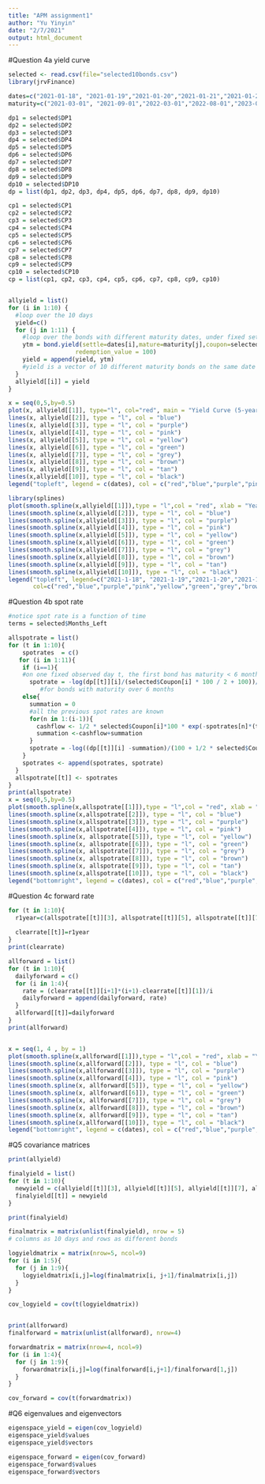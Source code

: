```yaml
---
title: "APM assignment1"
author: "Yu Yinyin"
date: "2/7/2021"
output: html_document
---
```

#Question 4a yield curve
```r
selected <- read.csv(file="selected10bonds.csv")
library(jrvFinance)

dates=c("2021-01-18", "2021-01-19","2021-01-20","2021-01-21","2021-01-22","2021-01-25","2021-01-26","2021-01-27","2021-01-28","2021-01-29")
maturity=c("2021-03-01", "2021-09-01","2022-03-01","2022-08-01","2023-03-01","2023-06-01","2024-03-01","2024-09-01","2025-03-01","2025-09-01", "2026-03-01")

dp1 = selected$DP1
dp2 = selected$DP2
dp3 = selected$DP3
dp4 = selected$DP4
dp5 = selected$DP5
dp6 = selected$DP6
dp7 = selected$DP7
dp8 = selected$DP8
dp9 = selected$DP9
dp10 = selected$DP10
dp = list(dp1, dp2, dp3, dp4, dp5, dp6, dp7, dp8, dp9, dp10)

cp1 = selected$CP1
cp2 = selected$CP2
cp3 = selected$CP3
cp4 = selected$CP4
cp5 = selected$CP5
cp6 = selected$CP6
cp7 = selected$CP7
cp8 = selected$CP8
cp9 = selected$CP9
cp10 = selected$CP10
cp = list(cp1, cp2, cp3, cp4, cp5, cp6, cp7, cp8, cp9, cp10)


allyield = list()
for (i in 1:10) {
  #loop over the 10 days
  yield=c()
  for (j in 1:11) {
    #loop over the bonds with different maturity dates, under fixed settle date i
    ytm = bond.yield(settle=dates[i],mature=maturity[j],coupon=selected$Coupon[j],freq=2,price=cp[[i]][j],"ACT/ACT",comp.freq=2,
                   redemption_value = 100)
    yield = append(yield, ytm)
    #yield is a vector of 10 different maturity bonds on the same date
  }
  allyield[[i]] = yield
}

x = seq(0,5,by=0.5)
plot(x, allyield[[1]], type="l", col="red", main = "Yield Curve (5-year)", xlab ="Years to Maturity" ,ylab = "YTM")
lines(x, allyield[[2]], type = "l", col = "blue")
lines(x, allyield[[3]], type = "l", col = "purple")
lines(x, allyield[[4]], type = "l", col = "pink")
lines(x, allyield[[5]], type = "l", col = "yellow")
lines(x, allyield[[6]], type = "l", col = "green")
lines(x, allyield[[7]], type = "l", col = "grey")
lines(x, allyield[[8]], type = "l", col = "brown")
lines(x, allyield[[9]], type = "l", col = "tan")
lines(x,allyield[[10]], type = "l", col = "black")
legend("topleft", legend = c(dates), col = c("red","blue","purple","pink","yellow","green","grey","brown","tan","black"),lty = 1,cex = 0.6)

library(splines)
plot(smooth.spline(x,allyield[[1]]),type = "l",col = "red", xlab = "Years to Maturity", ylab = "YTM", main = "Yield Curve (5-year interpolation)")
lines(smooth.spline(x,allyield[[2]]), type = "l", col = "blue")
lines(smooth.spline(x,allyield[[3]]), type = "l", col = "purple")
lines(smooth.spline(x,allyield[[4]]), type = "l", col = "pink")
lines(smooth.spline(x,allyield[[5]]), type = "l", col = "yellow")
lines(smooth.spline(x,allyield[[6]]), type = "l", col = "green")
lines(smooth.spline(x,allyield[[7]]), type = "l", col = "grey")
lines(smooth.spline(x,allyield[[8]]), type = "l", col = "brown")
lines(smooth.spline(x,allyield[[9]]), type = "l", col = "tan")
lines(smooth.spline(x,allyield[[10]]), type = "l", col = "black")
legend("topleft", legend=c("2021-1-18", "2021-1-19","2021-1-20","2021-1-21","2021-1-22","2021-1-25","2021-1-26","2021-1-27","2021-1-28","2021-1-29"),
       col=c("red","blue","purple","pink","yellow","green","grey","brown","tan","black"),lty=1, cex=0.6)
```





#Question 4b spot rate
```r
#notice spot rate is a function of time
terms = selected$Months_Left

allspotrate = list()
for (t in 1:10){
    spotrates  = c()
   for (i in 1:11){
    if (i==1){
    #on one fixed observed day t, the first bond has maturity < 6 months, use direct formula as following:
      spotrate = -log(dp[[t]][i]/(selected$Coupon[i] * 100 / 2 + 100))/(1/12)}
         #for bonds with maturity over 6 months 
    else{
      summation = 0
      #all the previous spot rates are known
      for(n in 1:(i-1)){
        cashflow <- 1/2 * selected$Coupon[i]*100 * exp(-spotrates[n]*(terms[i]/12-n/2))
        summation <-cashflow+summation
      }
      spotrate = -log((dp[[t]][i] -summation)/(100 + 1/2 * selected$Coupon[i]*100))/(terms[i]/12)
    }
    spotrates <- append(spotrates, spotrate)
  }
  allspotrate[[t]] <- spotrates
}
print(allspotrate)
x = seq(0,5,by=0.5)
plot(smooth.spline(x,allspotrate[[1]]),type = "l",col = "red", xlab = "Years to Maturity", ylab = "Spot Rate", main = "Spot Rate (5-year interpolation)")
lines(smooth.spline(x,allspotrate[[2]]), type = "l", col = "blue")
lines(smooth.spline(x,allspotrate[[3]]), type = "l", col = "purple")
lines(smooth.spline(x,allspotrate[[4]]), type = "l", col = "pink")
lines(smooth.spline(x, allspotrate[[5]]), type = "l", col = "yellow")
lines(smooth.spline(x, allspotrate[[6]]), type = "l", col = "green")
lines(smooth.spline(x, allspotrate[[7]]), type = "l", col = "grey")
lines(smooth.spline(x, allspotrate[[8]]), type = "l", col = "brown")
lines(smooth.spline(x, allspotrate[[9]]), type = "l", col = "tan")
lines(smooth.spline(x,allspotrate[[10]]), type = "l", col = "black")
legend("bottomright", legend = c(dates), col = c("red","blue","purple","pink","yellow","green","grey","brown","tan","black"), lty = 1,  cex = 0.6)


```





#Question 4c forward rate
```r
for (t in 1:10){
  r1year=c(allspotrate[[t]][3], allspotrate[[t]][5], allspotrate[[t]][7], allspotrate[[t]][9], allspotrate[[t]][11]) 
 
  clearrate[[t]]=r1year
}
print(clearrate)

allforward = list()
for (t in 1:10){
  dailyforward = c()
  for (i in 1:4){
    rate = (clearrate[[t]][i+1]*(i+1)-clearrate[[t]][1])/i
    dailyforward = append(dailyforward, rate)
  }
  allforward[[t]]=dailyforward
}
print(allforward)


x = seq(1, 4 , by = 1)
plot(smooth.spline(x,allforward[[1]]),type = "l",col = "red", xlab = "Year", ylab = "Forward Rate", main = "Forward Rate Curve")
lines(smooth.spline(x,allforward[[2]]), type = "l", col = "blue")
lines(smooth.spline(x,allforward[[3]]), type = "l", col = "purple")
lines(smooth.spline(x,allforward[[4]]), type = "l", col = "pink")
lines(smooth.spline(x, allforward[[5]]), type = "l", col = "yellow")
lines(smooth.spline(x, allforward[[6]]), type = "l", col = "green")
lines(smooth.spline(x, allforward[[7]]), type = "l", col = "grey")
lines(smooth.spline(x, allforward[[8]]), type = "l", col = "brown")
lines(smooth.spline(x, allforward[[9]]), type = "l", col = "tan")
lines(smooth.spline(x,allforward[[10]]), type = "l", col = "black")
legend("bottomright", legend = c(dates), col = c("red","blue","purple","pink","yellow","green","grey","brown","tan","black"), lty = 1,  cex = 0.6)


```




#Q5 covariance matrices
```r
print(allyield)

finalyield = list()
for (t in 1:10){
  newyield = c(allyield[[t]][3], allyield[[t]][5], allyield[[t]][7], allyield[[t]][9], allyield[[t]][11])
  finalyield[[t]] = newyield
}

print(finalyield)

finalmatrix = matrix(unlist(finalyield), nrow = 5)
# columns as 10 days and rows as different bonds

logyieldmatrix = matrix(nrow=5, ncol=9)
for (i in 1:5){
  for (j in 1:9){
    logyieldmatrix[i,j]=log(finalmatrix[i, j+1]/finalmatrix[i,j])
  }
}

cov_logyield = cov(t(logyieldmatrix))


print(allforward)
finalforward = matrix(unlist(allforward), nrow=4)

forwardmatrix = matrix(nrow=4, ncol=9)
for (i in 1:4){
  for (j in 1:9){
    forwardmatrix[i,j]=log(finalforward[i,j+1]/finalforward[1,j])
  }
}

cov_forward = cov(t(forwardmatrix))

```



#Q6 eigenvalues and eigenvectors
```r
eigenspace_yield = eigen(cov_logyield)
eigenspace_yield$values
eigenspace_yield$vectors

eigenspace_forward = eigen(cov_forward)
eigenspace_forward$values
eigenspace_forward$vectors
```

